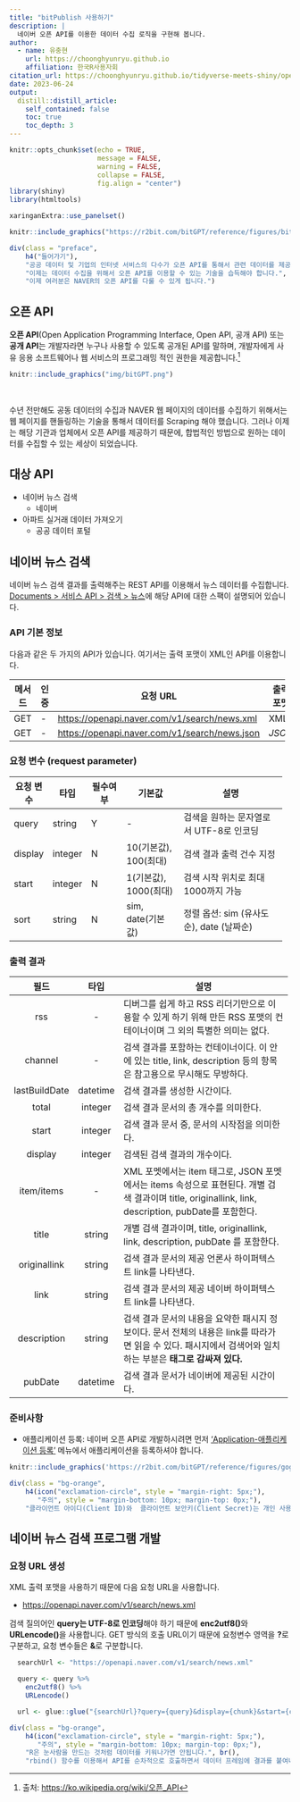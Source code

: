 ```yaml
---
title: "bitPublish 사용하기"
description: |
  네이버 오픈 API를 이용한 데이터 수집 로직을 구현해 봅니다.  
author:
  - name: 유충현
    url: https://choonghyunryu.github.io
    affiliation: 한국R사용자회
citation_url: https://choonghyunryu.github.io/tidyverse-meets-shiny/open_api
date: 2023-06-24
output:
  distill::distill_article:
    self_contained: false  
    toc: true
    toc_depth: 3    
---
```


```r
knitr::opts_chunk$set(echo = TRUE, 
                      message = FALSE, 
                      warning = FALSE, 
                      collapse = FALSE,
                      fig.align = "center")
library(shiny)
library(htmltools)

xaringanExtra::use_panelset()
```

```r
knitr::include_graphics("https://r2bit.com/bitGPT/reference/figures/bitGPT.png")
```

```r
div(class = "preface", 
    h4("들어가기"),
    "공공 데이터 및 기업의 인터넷 서비스의 다수가 오픈 API를 통해서 관련 데이터를 제공합니다.", br(),
    "이제는 데이터 수집을 위해서 오픈 API를 이용할 수 있는 기술을 습득해야 합니다.", br(),
    "이제 여러분은 NAVER의 오픈 API를 다룰 수 있게 됩니다.")
```

## 오픈 API

**오픈 API**(Open Application Programming Interface, Open API, 공개 API) 또는 **공개 API**는 개발자라면 누구나 사용할 수 있도록 공개된 API를 말하며, 개발자에게 사유 응용 소프트웨어나 웹 서비스의 프로그래밍 적인 권한을 제공합니다.[^1]

```r
knitr::include_graphics("img/bitGPT.png")
```

[^1]: 출처: [https://ko.wikipedia.org/wiki/오픈_API](https://ko.wikipedia.org/wiki/오픈_API){.uri}

<br>

수년 전만해도 공동 데이터의 수집과 NAVER 웹 페이지의 데이터를 수집하기 위해서는 웹 페이지를 핸들링하는 기술을 통해서 데이터를 Scraping 해야 했습니다. 그러나 이제는 해당 기관과 업체에서 오픈 API를 제공하기 때문에, 합법적인 방법으로 원하는 데이터를 수집할 수 있는 세상이 되었습니다.

## 대상 API

-   네이버 뉴스 검색
    -   네이버
-   아파트 실거래 데이터 가져오기
    -   공공 데이터 포털

## 네이버 뉴스 검색

네이버 뉴스 검색 결과를 출력해주는 REST API를 이용해서 뉴스 데이터를 수집합니다. [Documents \> 서비스 API \> 검색 \> 뉴스](https://developers.naver.com/docs/serviceapi/search/news/news.md){target="_blank"}에 해당 API에 대한 스팩이 설명되어 있습니다.

### API 기본 정보

다음과 같은 두 가지의 API가 있습니다. 여기서는 출력 포맷이 XML인 API를 이용합니다.

+--------+------+-------------------------------------------------+---------------+
| 메서드 | 인증 | 요청 URL                                        | **출력 포맷** |
+========+======+=================================================+===============+
| GET    | \-   | <https://openapi.naver.com/v1/search/news.xml>  | XML           |
+--------+------+-------------------------------------------------+---------------+
| GET    | \-   | <https://openapi.naver.com/v1/search/news.json> | *JSON*        |
+--------+------+-------------------------------------------------+---------------+

### 요청 변수 (request parameter)

+---------------+----------+--------------+-----------------------+------------------------------------------+
| **요청 변수** | **타입** | **필수여부** | **기본값**            | **설명**                                 |
+===============+==========+==============+=======================+==========================================+
| query         | string   | Y            | \-                    | 검색을 원하는 문자열로서 UTF-8로 인코딩  |
+---------------+----------+--------------+-----------------------+------------------------------------------+
| display       | integer  | N            | 10(기본값), 100(최대) | 검색 결과 출력 건수 지정                 |
+---------------+----------+--------------+-----------------------+------------------------------------------+
| start         | integer  | N            | 1(기본값), 1000(최대) | 검색 시작 위치로 최대 1000까지 가능      |
+---------------+----------+--------------+-----------------------+------------------------------------------+
| sort          | string   | N            | sim, date(기본값)     | 정렬 옵션: sim (유사도순), date (날짜순) |
+---------------+----------+--------------+-----------------------+------------------------------------------+

### 출력 결과

+---------------+----------+--------------------------------------------------------------------------------------------------------------------------------------------------------------+
| **필드**      | **타입** | **설명**                                                                                                                                                     |
+:=============:+:========:+==============================================================================================================================================================+
| rss           | \-       | 디버그를 쉽게 하고 RSS 리더기만으로 이용할 수 있게 하기 위해 만든 RSS 포맷의 컨테이너이며 그 외의 특별한 의미는 없다.                                        |
+---------------+----------+--------------------------------------------------------------------------------------------------------------------------------------------------------------+
| channel       | \-       | 검색 결과를 포함하는 컨테이너이다. 이 안에 있는 title, link, description 등의 항목은 참고용으로 무시해도 무방하다.                                           |
+---------------+----------+--------------------------------------------------------------------------------------------------------------------------------------------------------------+
| lastBuildDate | datetime | 검색 결과를 생성한 시간이다.                                                                                                                                 |
+---------------+----------+--------------------------------------------------------------------------------------------------------------------------------------------------------------+
| total         | integer  | 검색 결과 문서의 총 개수를 의미한다.                                                                                                                         |
+---------------+----------+--------------------------------------------------------------------------------------------------------------------------------------------------------------+
| start         | integer  | 검색 결과 문서 중, 문서의 시작점을 의미한다.                                                                                                                 |
+---------------+----------+--------------------------------------------------------------------------------------------------------------------------------------------------------------+
| display       | integer  | 검색된 검색 결과의 개수이다.                                                                                                                                 |
+---------------+----------+--------------------------------------------------------------------------------------------------------------------------------------------------------------+
| item/items    | \-       | XML 포멧에서는 item 태그로, JSON 포멧에서는 items 속성으로 표현된다. 개별 검색 결과이며 title, originallink, link, description, pubDate를 포함한다.          |
+---------------+----------+--------------------------------------------------------------------------------------------------------------------------------------------------------------+
| title         | string   | 개별 검색 결과이며, title, originallink, link, description, pubDate 를 포함한다.                                                                             |
+---------------+----------+--------------------------------------------------------------------------------------------------------------------------------------------------------------+
| originallink  | string   | 검색 결과 문서의 제공 언론사 하이퍼텍스트 link를 나타낸다.                                                                                                   |
+---------------+----------+--------------------------------------------------------------------------------------------------------------------------------------------------------------+
| link          | string   | 검색 결과 문서의 제공 네이버 하이퍼텍스트 link를 나타낸다.                                                                                                   |
+---------------+----------+--------------------------------------------------------------------------------------------------------------------------------------------------------------+
| description   | string   | 검색 결과 문서의 내용을 요약한 패시지 정보이다. 문서 전체의 내용은 link를 따라가면 읽을 수 있다. 패시지에서 검색어와 일치하는 부분은 **태그로 감싸져 있다.** |
+---------------+----------+--------------------------------------------------------------------------------------------------------------------------------------------------------------+
| pubDate       | datetime | 검색 결과 문서가 네이버에 제공된 시간이다.                                                                                                                   |
+---------------+----------+--------------------------------------------------------------------------------------------------------------------------------------------------------------+

### 준비사항

-   애플리케이션 등록: 네이버 오픈 API로 개발하시려면 먼저 ['Application-애플리케이션 등록'](https://developers.naver.com/apps/#/register?defaultScope=search){target="_blank"} 메뉴에서 애플리케이션을 등록하셔야 합니다.

```r
knitr::include_graphics('https://r2bit.com/bitGPT/reference/figures/gogh_01.png', dpi = 300)
```


```r
div(class = "bg-orange", 
    h4(icon("exclamation-circle", style = "margin-right: 5px;"), 
       "주의", style = "margin-bottom: 10px; margin-top: 0px;"), 
    "클라이언트 아이디(Client ID)와  클라이언트 보안키(Client Secret)는 개인 사용자에게 발급된 정보이므로 반드시 보안에 주의해야 합니다. 타인에게 공개 및 공유하면 안된 중요한 정보이므로 사용에 주의해야 합니다.")
```

## 네이버 뉴스 검색 프로그램 개발

### 요청 URL 생성

XML 출력 포맷을 사용하기 때문에 다음 요청 URL을 사용합니다.

-   <https://openapi.naver.com/v1/search/news.xml>

검색 질의어인 **query는 UTF-8로 인코딩**해야 하기 때문에 **enc2utf8()**와 **URLencode()**을 사용합니다. GET 방식의 호출 URL이기 때문에 요청변수 영역을 **?**로 구분하고, 요청 변수들은 **&**로 구분합니다.

```r
  searchUrl <- "https://openapi.naver.com/v1/search/news.xml"

  query <- query %>%
    enc2utf8() %>%
    URLencode()

  url <- glue::glue("{searchUrl}?query={query}&display={chunk}&start={chunk_no}&sort={sort}")
```



```r
div(class = "bg-orange", 
    h4(icon("exclamation-circle", style = "margin-right: 5px;"), 
       "주의", style = "margin-bottom: 10px; margin-top: 0px;"), 
    "R은 눈사람을 만드는 것처럼 데이터를 키워나가면 안됩니다.", br(),
    "rbind() 함수를 이용해서 API를 순차적으로 호출하면서 데이터 프레임에 결과를 붙여나가면 안됩니다. R 데이터 프레임에 관측치를 붙여나가면서 데이터를 크게 불리는 작업은 치명적인 성능 감소를 가져옵니다.")
```
